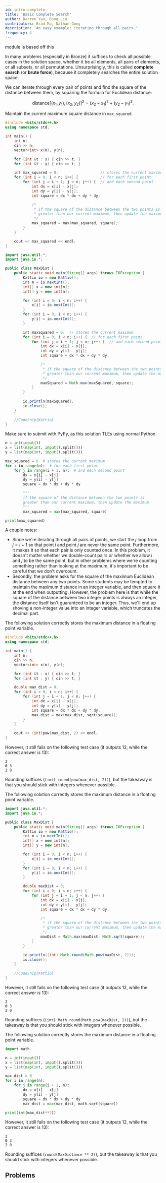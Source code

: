 ```yaml
---
id: intro-complete
title: 'Basic Complete Search'
author: Darren Yao, Dong Liu
contributors: Brad Ma, Nathan Gong
description: 'An easy example: iterating through all pairs.'
frequency: 4
---
```


<Resources>
	<Resource source="IUSACO" title="6 - Complete Search">
		module is based off this
	</Resource>
</Resources>

<br />

In many problems (especially in Bronze) it suffices to check all possible cases
in the solution space, whether it be all elements, all pairs of elements, or all
subsets, or all permutations. Unsurprisingly, this is called **complete search**
(or **brute force**), because it completely searches the entire solution space.

<FocusProblem problem="sample" />

<Spoiler title="Solution">

We can iterate through every pair of points and find the square of the distance
between them, by squaring the formula for Euclidean distance:

$$
\text{distance}[(x_1,y_1),(x_2,y_2)]^2 = (x_2-x_1)^2 + (y_2-y_1)^2.
$$

Maintain the current maximum square distance in `max_squared`.

<LanguageSection>
<CPPSection>

```cpp
#include <bits/stdc++.h>
using namespace std;

int main() {
	int n;
	cin >> n;
	vector<int> x(n), y(n);

	for (int &t : x) { cin >> t; }
	for (int &t : y) { cin >> t; }

	int max_squared = 0;                   // stores the current maximum
	for (int i = 0; i < n; i++) {          // for each first point
		for (int j = i + 1; j < n; j++) {  // and each second point
			int dx = x[i] - x[j];
			int dy = y[i] - y[j];
			int square = dx * dx + dy * dy;

			/*
			 * if the square of the distance between the two points is
			 * greater than our current maximum, then update the maximum
			 */
			max_squared = max(max_squared, square);
		}
	}

	cout << max_squared << endl;
}
```

</CPPSection>
<JavaSection>

```java
import java.util.*;
import java.io.*;

public class MaxDist {
	public static void main(String[] args) throws IOException {
		Kattio io = new Kattio();
		int n = io.nextInt();
		int[] x = new int[n];
		int[] y = new int[n];

		for (int i = 0; i < n; i++) {
			x[i] = io.nextInt();
		}
		for (int i = 0; i < n; i++) {
			y[i] = io.nextInt();
		}

		int maxSquared = 0;  // stores the current maximum
		for (int i = 0; i < n; i++) {  // for each first point
			for (int j = i + 1; j < n; j++) {  // and each second point
				int dx = x[i] - x[j];
				int dy = y[i] - y[j];
				int square = dx * dx + dy * dy;

				/*
				 * if the square of the distance between the two points is
				 * greater than our current maximum, then update the maximum
				 */
				maxSquared = Math.max(maxSquared, square);
			}
		}
		
		io.println(maxSquared);
		io.close();
	}
	
	//CodeSnip{Kattio}
}
```

</JavaSection>
<PySection>

<Warning>

Make sure to submit with PyPy, as this solution TLEs using normal Python.

</Warning>

```py
n = int(input())
x = list(map(int, input().split()))
y = list(map(int, input().split()))

max_squared = 0  # stores the current maximum
for i in range(n):  # for each first point
	for j in range(i + 1, n):  # and each second point
		dx = x[i] - x[j]
		dy = y[i] - y[j]
		square = dx * dx + dy * dy

		"""
		if the square of the distance between the two points is
		greater than our current maximum, then update the maximum
		"""
		max_squared = max(max_squared, square)

print(max_squared)
```

</PySection>
</LanguageSection>

A couple notes:

- Since we're iterating through all pairs of points, we start the $j$ loop from
  $j = i+1$ so that point $i$ and point $j$ are never the same point.
  Furthermore, it makes it so that each pair is only counted once. In this
  problem, it doesn't matter whether we double-count pairs or whether we allow
  $i$ and $j$ to be the same point, but in other problems where we're counting
  something rather than looking at the maximum, it's important to be careful
  that we don't overcount.
- Secondly, the problem asks for the square of the maximum Euclidean distance
  between any two points. Some students may be tempted to maintain the maximum
  distance in an integer variable, and then square it at the end when
  outputting. However, the problem here is that while the square of the distance
  between two integer points is always an integer, the distance itself isn't
  guaranteed to be an integer. Thus, we'll end up shoving a non-integer value
  into an integer variable, which truncates the decimal part.

<LanguageSection>
<CPPSection>

The following solution correctly stores the maximum distance in a floating point
variable.

```cpp
#include <bits/stdc++.h>
using namespace std;

int main() {
	int n;
	cin >> n;
	vector<int> x(n), y(n);

	for (int &t : x) { cin >> t; }
	for (int &t : y) { cin >> t; }

	double max_dist = 0;
	for (int i = 0; i < n; i++) {
		for (int j = i + 1; j < n; j++) {
			int dx = x[i] - x[j];
			int dy = y[i] - y[j];
			int square = dx * dx + dy * dy;
			max_dist = max(max_dist, sqrt(square));
		}
	}

	cout << (int)pow(max_dist, 2) << endl;
}
```

However, it still fails on the following test case
(it outputs 12, while the correct answer is 13):

```
2
0 3
2 0
```

Rounding suffices (`(int) round(pow(max_dist, 2))`), but the takeaway is that you
should stick with integers whenever possible.

</CPPSection>
<JavaSection>

The following solution correctly stores the maximum distance in a floating point
variable.

```java
import java.util.*;
import java.io.*;

public class MaxDist {
	public static void main(String[] args) throws IOException {
		Kattio io = new Kattio();
		int n = io.nextInt();
		int[] x = new int[n];
		int[] y = new int[n];

		for (int i = 0; i < n; i++) {
			x[i] = io.nextInt();
		}
		for (int i = 0; i < n; i++) {
			y[i] = io.nextInt();
		}

		double maxDist = 0;
		for (int i = 0; i < n; i++) {
			for (int j = i + 1; j < n; j++) {
				int dx = x[i] - x[j];
				int dy = y[i] - y[j];
				int square = dx * dx + dy * dy;

				/*
				 * if the square of the distance between the two points is
				 * greater than our current maximum, then update the maximum
				 */
				maxDist = Math.max(maxDist, Math.sqrt(square));
			}
		}

		io.println((int) Math.round(Math.pow(maxDist, 2)));
		io.close();
	}
	
	//CodeSnip{Kattio}
}
```

However, it still fails on the following test case
(it outputs 12, while the correct answer is 13):

```
2
0 3
2 0
```

Rounding suffices (`(int) Math.round(Math.pow(maxDist, 2))`), but the takeaway is that you
should stick with integers whenever possible.

</JavaSection>
<PySection>

The following solution correctly stores the maximum distance in a floating point
variable.

```py
import math

n = int(input())
x = list(map(int, input().split()))
y = list(map(int, input().split()))

max_dist = 0
for i in range(n):
	for j in range(i + 1, n):
		dx = x[i] - x[j]
		dy = y[i] - y[j]
		square = dx * dx + dy * dy
		max_dist = max(max_dist, math.sqrt(square))

print(int(max_dist**2))
```

However, it still fails on the following test case
(it outputs 12, while the correct answer is 13):

```
2
0 3
2 0
```

Rounding suffices (`round(MaxDistance ** 2)`), but the takeaway is that you
should stick with integers whenever possible.

</PySection>

</LanguageSection>
</Spoiler>

## Problems

<Problems problems="probs" hideSuggestProblemButton />
